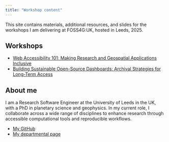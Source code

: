 ```yaml
---
title: "Workshop content"
---
```


This site contains materials, additional resources, and slides for the workshops I am delivering at FOSS4G:UK, hosted in Leeds, 2025.

## Workshops

- [Web Accessibility 101: Making Research and Geospatial Applications Inclusive](accessibility.qmd)
- [Building Sustainable Open-Source Dashboards: Archival Strategies for Long-Term Access](archival.qmd)


## About me

I am a Research Software Engineer at the University of Leeds in the UK, with a PhD in planetary science and geophysics. In my current role, I collaborate across a wide range of disciplines to enhance research through accessible computational tools and reproducible workflows.

- [My GitHub](https://github.com/murphyqm)
- [My departmental page](https://arc.leeds.ac.uk/profiles/maeve-murphy-quinlan/)